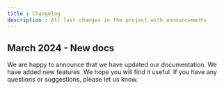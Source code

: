 ```yaml
---
title : Changelog
description : All last changes in the project with announcements
---
```



## March 2024 - New docs

We are happy to announce that we have updated our documentation. We have added new features. We hope you will find it useful. If you have any questions or suggestions, please let us know.






